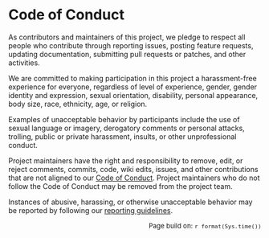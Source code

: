 # Code of Conduct

As contributors and maintainers of this project, we pledge to respect all people
who contribute through reporting issues, posting feature requests, updating
documentation, submitting pull requests or patches, and other activities.

We are committed to making participation in this project a harassment-free
experience for everyone, regardless of level of experience, gender, gender
identity and expression, sexual orientation, disability, personal appearance,
body size, race, ethnicity, age, or religion.

Examples of unacceptable behavior by participants include the use of sexual
language or imagery, derogatory comments or personal attacks, trolling, public
or private harassment, insults, or other unprofessional conduct.

Project maintainers have the right and responsibility to remove, edit, or reject
comments, commits, code, wiki edits, issues, and other contributions that are
not aligned to
our [Code of Conduct](https://software-carpentry.org/conduct/). Project
maintainers who do not follow the Code of Conduct may be removed from the
project team.

Instances of abusive, harassing, or otherwise unacceptable behavior may be
reported by following our [reporting guidelines](https://software-carpentry.org/CoC-reporting/).


<p style="text-align: right; font-size: small;">Page build on: `r format(Sys.time())`</p>
